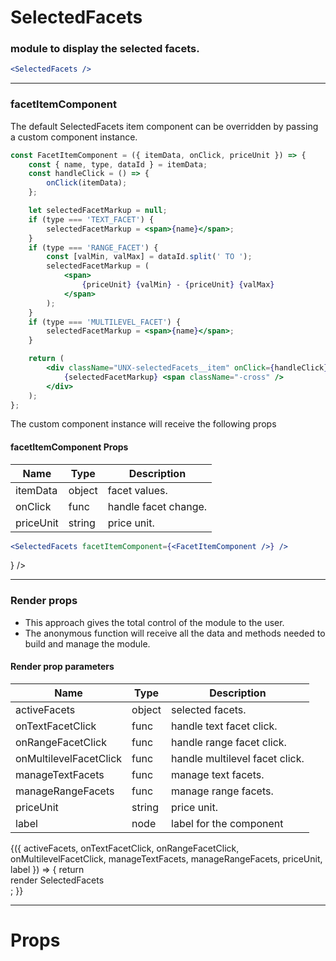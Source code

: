 

<Meta title="SelectedFacets" component={SelectedFacets} />

# SelectedFacets

### module to display the selected facets.

```jsx
<SelectedFacets />
```

<Preview>
    <Story name="default">
        <UnbxdSearchWrapper siteKey={siteKey} apiKey={apiKey}>
            <SelectedFacets />
            <TextFacets />
            <Products attributesMap={attributesMap} />
            <div className="hidden">
                <SearchBox defaultSearch={defaultSearch} />
            </div>
        </UnbxdSearchWrapper>
    </Story>
</Preview>

---

### facetItemComponent

The default SelectedFacets item component can be overridden by passing a custom component instance.

```jsx
const FacetItemComponent = ({ itemData, onClick, priceUnit }) => {
    const { name, type, dataId } = itemData;
    const handleClick = () => {
        onClick(itemData);
    };

    let selectedFacetMarkup = null;
    if (type === 'TEXT_FACET') {
        selectedFacetMarkup = <span>{name}</span>;
    }
    if (type === 'RANGE_FACET') {
        const [valMin, valMax] = dataId.split(' TO ');
        selectedFacetMarkup = (
            <span>
                {priceUnit} {valMin} - {priceUnit} {valMax}
            </span>
        );
    }
    if (type === 'MULTILEVEL_FACET') {
        selectedFacetMarkup = <span>{name}</span>;
    }

    return (
        <div className="UNX-selectedFacets__item" onClick={handleClick}>
            {selectedFacetMarkup} <span className="-cross" />
        </div>
    );
};
```

The custom component instance will receive the following props

#### facetItemComponent Props

| Name      | Type   | Description          |
| --------- | ------ | -------------------- |
| itemData  | object | facet values.        |
| onClick   | func   | handle facet change. |
| priceUnit | string | price unit.          |

```jsx
<SelectedFacets facetItemComponent={<FacetItemComponent />} />
```

<Preview>
    <Story name="with facetItemComponent">
        <UnbxdSearchWrapper siteKey={siteKey} apiKey={apiKey}>
            <SelectedFacets facetItemComponent={<FacetItemComponent />} />
            <TextFacets />
            <Products attributesMap={attributesMap} />
            <div className="hidden">
                <SearchBox defaultSearch={defaultSearch} />
            </div>
        </UnbxdSearchWrapper>
    </Story>
</Preview>

---

### Render props

-   This approach gives the total control of the module to the user.
-   The anonymous function will receive all the data and methods needed to build and manage the module.

#### Render prop parameters

| Name                   | Type   | Description                    |
| ---------------------- | ------ | ------------------------------ |
| activeFacets           | object | selected facets.               |
| onTextFacetClick       | func   | handle text facet click.       |
| onRangeFacetClick      | func   | handle range facet click.      |
| onMultilevelFacetClick | func   | handle multilevel facet click. |
| manageTextFacets       | func   | manage text facets.            |
| manageRangeFacets      | func   | manage range facets.           |
| priceUnit              | string | price unit.                    |
| label                  | node   | label for the component        |

<Preview>
    <Story name="with render props">
        <UnbxdSearchWrapper siteKey={siteKey} apiKey={apiKey}>
            <SelectedFacets>
                {({
                    activeFacets,
                    onTextFacetClick,
                    onRangeFacetClick,
                    onMultilevelFacetClick,
                    manageTextFacets,
                    manageRangeFacets,
                    priceUnit,
                    label
                }) => {
                    return <div>render SelectedFacets</div>;
                }}
            </SelectedFacets>
            <TextFacets />
            <Products attributesMap={attributesMap} />
            <div className="hidden">
                <SearchBox defaultSearch={defaultSearch} />
            </div>
        </UnbxdSearchWrapper>
    </Story>
</Preview>

---

# Props

<Props of={SelectedFacets} />
